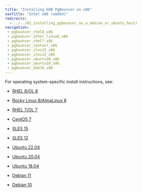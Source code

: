```yaml
---
title: "Installing EDB PgBouncer on x86"
navTitle: "Intel x86 (amd64)"
redirects:
  - ../../02_installing_pgbouncer_on_a_debian_or_ubuntu_host/
navigation: 
 - pgbouncer_rhel8_x86
 - pgbouncer_other_linux8_x86
 - pgbouncer_rhel7_x86
 - pgbouncer_centos7_x86
 - pgbouncer_sles15_x86
 - pgbouncer_sles12_x86
 - pgbouncer_ubuntu20_x86
 - pgbouncer_ubuntu18_x86
 - pgbouncer_deb10_x86
---
```


For operating system-specific install instructions, see:

  - [RHEL 8/OL 8](pgbouncer_rhel8_x86)

  - [Rocky Linux 8/AlmaLinux 8](pgbouncer_other_linux8_x86)
  - [RHEL 7/OL 7](pgbouncer_rhel7_x86)
  - [CentOS 7](pgbouncer_centos7_x86)
  - [SLES 15](pgbouncer_sles15_x86)
  - [SLES 12](pgbouncer_sles12_x86)
  - [Ubuntu 22.04](pgbouncer_ubuntu22_x86)
  - [Ubuntu 20.04](pgbouncer_ubuntu20_x86)
  - [Ubuntu 18.04](pgbouncer_ubuntu18_x86)
  - [Debian 11](pgbouncer_deb11_x86)
  - [Debian 10](pgbouncer_deb10_x86)

